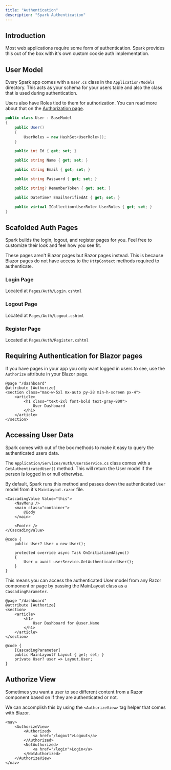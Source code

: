 ```yaml
---
title: "Authentication"
description: "Spark Authentication"
---
```


## Introduction
Most web applications require some form of authentication. Spark provides this out of the box with it's own custom cookie auth implementation.

## User Model
Every Spark app comes with a `User.cs` class in the `Application/Models` directory. This acts as your schema for your users table and also the class that is used during authentication.

Users also have Roles tied to them for authorization. You can read more about that on the [Authorization page](/docs/authorization).
```csharp
public class User : BaseModel
{
    public User()
    {
        UserRoles = new HashSet<UserRole>();
    }

    public int Id { get; set; }

    public string Name { get; set; }

    public string Email { get; set; }

    public string Password { get; set; }

    public string? RememberToken { get; set; }

    public DateTime? EmailVerifiedAt { get; set; }

    public virtual ICollection<UserRole> UserRoles { get; set; }
}
```

## Scafolded Auth Pages
Spark builds the login, logout, and register pages for you. Feel free to customize their look and feel how you see fit. 

These pages aren't Blazor pages but Razor pages instead. This is because Blazor pages do not have access to the `HttpContext` methods required to authenticate.

### Login Page
Located at `Pages/Auth/Login.cshtml`

### Logout Page
Located at `Pages/Auth/Logout.cshtml`

### Register Page
Located at `Pages/Auth/Register.cshtml`

## Requiring Authentication for Blazor pages
If you have pages in your app you only want logged in users to see, use the `Authorize` attribute in your Blazor page.
```razor
@page "/dashboard"
@attribute [Authorize]
<section class="max-w-5xl mx-auto py-28 min-h-screen px-4">
    <article>
        <h1 class="text-2xl font-bold text-gray-800">
            User Dashboard
        </h1>
    </article>
</section>
```

## Accessing User Data
Spark comes with out of the box methods to make it easy to query the authenticated users data.

The `Application/Services/Auth/UsersService.cs` class comes with a `GetAuthenticatedUser()` method. This will return the User model if the person is logged in or null otherwise.

By default, Spark runs this method and passes down the authenticated `User` model from it's `MainLayout.razor` file.

```razor
<CascadingValue Value="this">
    <NavMenu />
    <main class="container">
        @Body
    </main>

    <Footer />
</CascadingValue>

@code {
    public User? User = new User();

    protected override async Task OnInitializedAsync()
    {
        User = await userService.GetAuthenticatedUser();
    }
}
```

This means you can access the authenticated User model from any Razor component or page by passing the MainLayout class as a `CascadingParameter`.
```razor
@page "/dashboard"
@attribute [Authorize]
<section>
    <article>
        <h1>
            User Dashboard for @user.Name
        </h1>
    </article>
</section>

@code {
    [CascadingParameter]
    public MainLayout? Layout { get; set; }
    private User? user => Layout.User;
}
```

## Authorize View
Sometimes you want a user to see different content from a Razor component based on if they are authenticated or not.

We can accomplish this by using the `<AuthorizeView>` tag helper that comes with Blazor.
```razor
<nav>
    <AuthorizeView>
        <Authorized>
            <a href="/logout">Logout</a>
        </Authorized>
        <NotAuthorized>
            <a href="/login">Login</a>
        </NotAuthorized>
    </AuthorizeView>
</nav>
```

